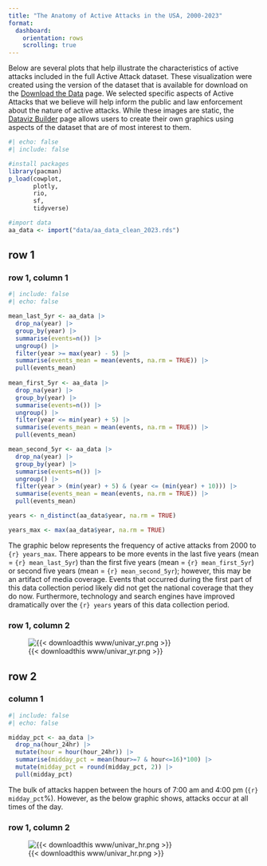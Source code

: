 ```yaml
---
title: "The Anatomy of Active Attacks in the USA, 2000-2023"
format: 
  dashboard: 
    orientation: rows
    scrolling: true
---
```


Below are several plots that help illustrate the characteristics of active attacks included in the full Active Attack dataset. These visualization were created using the version of the dataset that is available for download on the [Download the Data](5_download_the_data.qmd) page. We selected specific aspects of Active Attacks that we believe will help inform the public and law enforcement about the nature of active attacks. While these images are static, the [Dataviz Builder](4_build_your_own.qmd) page allows users to create their own graphics using aspects of the dataset that are of most interest to them. 

```r
#| echo: false
#| include: false

#install packages
library(pacman)
p_load(cowplot,
       plotly,
       rio,
       sf,
       tidyverse)

#import data
aa_data <- import("data/aa_data_clean_2023.rds")

```

## row 1 
### row 1, column 1 {width="35%"}

```r
#| include: false
#| echo: false

mean_last_5yr <- aa_data |> 
  drop_na(year) |> 
  group_by(year) |> 
  summarise(events=n()) |> 
  ungroup() |> 
  filter(year >= max(year) - 5) |>
  summarise(events_mean = mean(events, na.rm = TRUE)) |> 
  pull(events_mean)
  
mean_first_5yr <- aa_data |> 
  drop_na(year) |> 
  group_by(year) |> 
  summarise(events=n()) |> 
  ungroup() |> 
  filter(year <= min(year) + 5) |>
  summarise(events_mean = mean(events, na.rm = TRUE)) |> 
  pull(events_mean)

mean_second_5yr <- aa_data |> 
  drop_na(year) |> 
  group_by(year) |> 
  summarise(events=n()) |> 
  ungroup() |> 
  filter(year > (min(year) + 5) & (year <= (min(year) + 10))) |>
  summarise(events_mean = mean(events, na.rm = TRUE)) |> 
  pull(events_mean)

years <- n_distinct(aa_data$year, na.rm = TRUE)

years_max <- max(aa_data$year, na.rm = TRUE)

```

:::{.card title="Attack Frequency" expandable=false .flow}
The graphic below represents the frequency of active attacks from 2000 to `{r} years_max`. There appears to be more events in the last five years (mean = `{r} mean_last_5yr`) than the first five years (mean = `{r} mean_first_5yr`) or second five years (mean = `{r} mean_second_5yr`); however, this may be an artifact of media coverage. Events that occurred during the first part of this data collection period likely did not get the national coverage that they do now. Furthermore, technology and search engines have improved dramatically over the `{r} years` years of this data collection period.
:::


### row 1, column 2 {width="65%"}

![{{< downloadthis www/univar_yr.png >}}](www/univar_yr.png)


## row 2
### column 1 {width="35%"}

```r
#| include: false
#| echo: false

midday_pct <- aa_data |> 
  drop_na(hour_24hr) |> 
  mutate(hour = hour(hour_24hr)) |> 
  summarise(midday_pct = mean(hour>=7 & hour<=16)*100) |> 
  mutate(midday_pct = round(midday_pct, 2)) |> 
  pull(midday_pct)
```

:::{.card title="Time of Day" expandable=false .flow}
The bulk of attacks happen between the hours of 7:00 am and 4:00 pm (`{r} midday_pct`%). However, as the below graphic shows, attacks occur at all times of the day. 
:::

### row 1, column 2 {width="65%"}

![{{< downloadthis www/univar_hr.png >}}](www/univar_hr.png)

